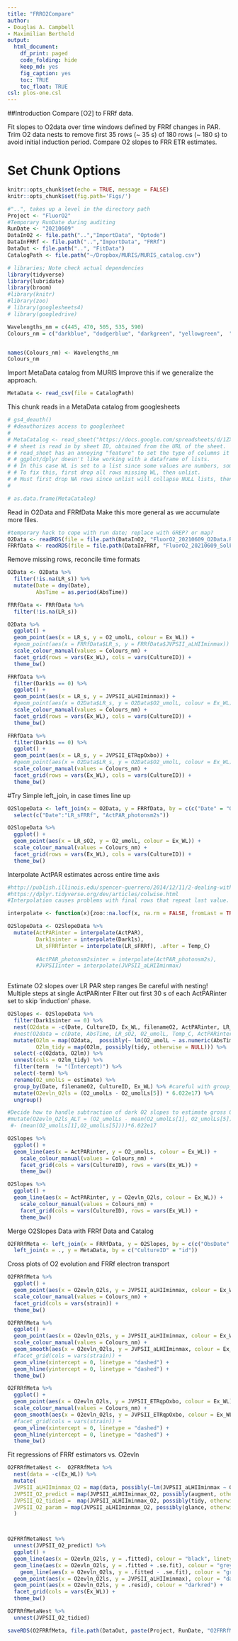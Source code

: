 ```yaml
---
title: "FRRO2Compare"
author:
- Douglas A. Campbell
- Maximilian Berthold
output:
  html_document:
    df_print: paged
    code_folding: hide
    keep_md: yes
    fig_caption: yes
    toc: TRUE
    toc_float: TRUE
csl: plos-one.csl
---
```


##Introduction
Compare [O2] to FRRf data.

Fit slopes to O2data over time windows defined by FRRf changes in PAR.
Trim O2 data nests to remove first 35 rows (~ 35 s) of 180 rows (~ 180 s) to avoid initial induction period.
Compare O2 slopes to FRR ETR estimates.


# Set Chunk Options
```r
knitr::opts_chunk$set(echo = TRUE, message = FALSE)
knitr::opts_chunk$set(fig.path='Figs/')
```

```r
#"..", takes up a level in the directory path
Project <- "FluorO2"
#Temporary RunDate during auditing
RunDate <- "20210609"
DataInO2 <- file.path("..","ImportData", "Optode")
DataInFRRf <- file.path("..","ImportData", "FRRf")
DataOut <- file.path("..", "FitData")
CatalogPath <- file.path("~/Dropbox/MURIS/MURIS_catalog.csv")

```

```r
# libraries; Note check actual dependencies
library(tidyverse)
library(lubridate)
library(broom)
#library(knitr)
#library(zoo)
# library(googlesheets4)
# library(googledrive)
```

```r
Wavelengths_nm = c(445, 470, 505, 535, 590)
Colours_nm = c("darkblue", "dodgerblue", "darkgreen", "yellowgreen",  "darkorange")


names(Colours_nm) <- Wavelengths_nm
Colours_nm

```

Import MetaData catalog from MURIS
Improve this if we generalize the approach.
```r
MetaData <- read_csv(file = CatalogPath)
```


This chunk reads in a MetaData catalog from googlesheets 
```r
# gs4_deauth()
# #deauthorizes access to googlesheet
# 
# MetaCatalog <- read_sheet("https://docs.google.com/spreadsheets/d/1ZXpwR7Gfto-uRzVdXzMpQF4frbrvMLH_IyLqonFZRSw/edit#gid=0") %>%
# # sheet is read in by sheet ID, obtained from the URL of the sheet.
# # read_sheet has an annoying "feature" to set the type of columns it can't parse to a list.
# # ggplot/dplyr doesn't like working with a dataframe of lists.
# # In this case WL is set to a list since some values are numbers, some are strings, some are blank.
# # To fix this, first drop all rows missing WL, then unlist.
# # Must first drop NA rows since unlist will collapse NULL lists, then the unlisted WL is a shorter length than original WL column, which mutate doesn't like.
# 

# as.data.frame(MetaCatalog)
```


Read in O2Data and FRRfData
Make this more general as we accumulate more files.
```r
#temporary hack to cope with run date; replace with GREP? or map?
O2Data <- readRDS(file = file.path(DataInO2, "FluorO2_20210609_O2Data.Rds"))
FRRfData <- readRDS(file = file.path(DataInFRRf, "FluorO2_20210609_SolFitsTrim.Rds"))

```

Remove missing rows, reconcile time formats
```r
O2Data <- O2Data %>%
  filter(!is.na(LR_s)) %>%
  mutate(Date = dmy(Date),
         AbsTime = as.period(AbsTime))

FRRfData <- FRRfData %>%
  filter(!is.na(LR_s))
```

```r
O2Data %>%
  ggplot() +
  geom_point(aes(x = LR_s, y = O2_umolL, colour = Ex_WL)) +
  #geom_point(aes(x = FRRfData$LR_s, y = FRRfData$JVPSII_aLHIIminmax)) +
  scale_colour_manual(values = Colours_nm) +
  facet_grid(rows = vars(Ex_WL), cols = vars(CultureID)) +
  theme_bw()

FRRfData %>%
  filter(Dark1s == 0) %>%
  ggplot() +
  geom_point(aes(x = LR_s, y = JVPSII_aLHIIminmax)) +
  #geom_point(aes(x = O2Data$LR_s, y = O2Data$O2_umolL, colour = Ex_WL)) +
  scale_colour_manual(values = Colours_nm) +
  facet_grid(rows = vars(Ex_WL), cols = vars(CultureID)) +
  theme_bw()

FRRfData %>%
  filter(Dark1s == 0) %>%
  ggplot() +
  geom_point(aes(x = LR_s, y = JVPSII_ETRqpOxbo)) +
  #geom_point(aes(x = O2Data$LR_s, y = O2Data$O2_umolL, colour = Ex_WL)) +
  scale_colour_manual(values = Colours_nm) +
  facet_grid(rows = vars(Ex_WL), cols = vars(CultureID)) +
  theme_bw()
```

#Try Simple left_join, in case times line up

```r
O2SlopeData <- left_join(x = O2Data, y = FRRfData, by = c(c("Date" = "ObsDate"), c("AbsTime" = "ObsTime"), "CultureID", "Ex_WL"), suffix = c("O2", "FRRf"), keep = FALSE) %>%
  select(c("Date":"LR_sFRRf", "ActPAR_photonsm2s"))

```

```r
O2SlopeData %>%
  ggplot() +
  geom_point(aes(x = LR_sO2, y = O2_umolL, colour = Ex_WL)) +
  scale_colour_manual(values = Colours_nm) +
  facet_grid(rows = vars(Ex_WL), cols = vars(CultureID)) +
  theme_bw()

```

Interpolate ActPAR estimates across entire time axis
```r
#http://publish.illinois.edu/spencer-guerrero/2014/12/11/2-dealing-with-missing-data-in-r-omit-approx-or-spline-part-1/
#https://dplyr.tidyverse.org/dev/articles/colwise.html
#Interpolation causes problems with final rows that repeat last value.

interpolate <- function(x){zoo::na.locf(x, na.rm = FALSE, fromLast = TRUE, type = "l", maxgap = Inf)}

O2SlopeData <- O2SlopeData %>%
  mutate(ActPARinter = interpolate(ActPAR),
         Dark1sinter = interpolate(Dark1s), 
         LR_sFRRfinter = interpolate(LR_sFRRf), .after = Temp_C)
         
         #ActPAR_photonsm2sinter = interpolate(ActPAR_photonsm2s),
         #JVPSIIinter = interpolate(JVPSII_aLHIIminmax)
         
```

Estimate O2 slopes over LR PAR step ranges
Be careful with nesting!  Multiple steps at single ActPARinter
Filter out first 30 s of each ActPARinter set to skip 'induction' phase.
```r
O2Slopes <- O2SlopeData %>%
  filter(Dark1sinter == 0) %>%
  nest(O2data = -c(Date, CultureID, Ex_WL, filenameO2, ActPARinter, LR_sFRRfinter)) %>% 
  #nest(O2data = c(Date, AbsTime, LR_sO2, O2_umolL, Temp_C, ActPARinter, filenameO2)) %>%
  mutate(O2lm = map(O2data,  possibly(~ lm(O2_umolL ~ as.numeric(AbsTime), data = .x), otherwise = NULL)),
         O2lm_tidy = map(O2lm, possibly(tidy, otherwise = NULL))) %>%
  select(-c(O2data, O2lm)) %>%
  unnest(cols = O2lm_tidy) %>%
  filter(term  != "(Intercept)") %>%
  select(-term) %>%
  rename(O2_umolLs = estimate) %>%
  group_by(Date, filenameO2, CultureID, Ex_WL) %>% #careful with group_by; this only works with a single replication of each LR
  mutate(O2evln_O2ls = (O2_umolLs - O2_umolLs[5]) * 6.022e17) %>%
  ungroup()

#Decide how to handle subtraction of dark O2 slopes to estimate gross O2 evln
#mutate(O2evln_O2ls_ALT = (O2_umolLs - mean(O2_umolLs[1], O2_umolLs[5]))) %>%
 #- (mean(O2_umolLs[1],O2_umolLs[5])))*6.022e17
```

```r

O2Slopes %>%
  ggplot() +
  geom_line(aes(x = ActPARinter, y = O2_umolLs, colour = Ex_WL)) +
    scale_colour_manual(values = Colours_nm) +
    facet_grid(cols = vars(CultureID), rows = vars(Ex_WL)) +
    theme_bw()

O2Slopes %>%
  ggplot() +
  geom_line(aes(x = ActPARinter, y = O2evln_O2ls, colour = Ex_WL)) +
    scale_colour_manual(values = Colours_nm) +
    facet_grid(cols = vars(CultureID), rows = vars(Ex_WL)) +
    theme_bw()
```

Merge O2Slopes Data with FRRf Data and Catalog

```r
O2FRRfMeta <- left_join(x = FRRfData, y = O2Slopes, by = c(c("ObsDate" = "Date"),  "CultureID", "Ex_WL", "ActPAR" = "ActPARinter"), suffix = c("FRRf", "O2"), keep = FALSE) %>%
  left_join(x = ., y = MetaData, by = c("CultureID" = "id"))
```


Cross plots of O2 evolution and FRRf electron transport
```r
O2FRRfMeta %>%
  ggplot() +
  geom_point(aes(x = O2evln_O2ls, y = JVPSII_aLHIIminmax, colour = Ex_WL)) +
  scale_colour_manual(values = Colours_nm) +
  facet_grid(cols = vars(strain)) +
  theme_bw()

O2FRRfMeta %>%
  ggplot() +
  geom_point(aes(x = O2evln_O2ls, y = JVPSII_aLHIIminmax, colour = Ex_WL)) +
  scale_colour_manual(values = Colours_nm) +
  geom_smooth(aes(x = O2evln_O2ls, y = JVPSII_aLHIIminmax, colour = Ex_WL), method = "lm") +
  #facet_grid(cols = vars(strain)) +
  geom_vline(xintercept = 0, linetype = "dashed") +
  geom_hline(yintercept = 0, linetype = "dashed") +
  theme_bw()

O2FRRfMeta %>%
  ggplot() +
  geom_point(aes(x = O2evln_O2ls, y = JVPSII_ETRqpOxbo, colour = Ex_WL)) +
  scale_colour_manual(values = Colours_nm) +
  geom_smooth(aes(x = O2evln_O2ls, y = JVPSII_ETRqpOxbo, colour = Ex_WL), method = "lm") +
  #facet_grid(cols = vars(strain)) +
  geom_vline(xintercept = 0, linetype = "dashed") +
  geom_hline(yintercept = 0, linetype = "dashed") +
  theme_bw()
```

Fit regressions of FRRf estimators vs. O2evln
```r
O2FRRfMetaNest <-  O2FRRfMeta %>%
  nest(data = -c(Ex_WL)) %>%
  mutate(
  JVPSII_aLHIIminmax_O2 = map(data, possibly(~lm(JVPSII_aLHIIminmax ~ O2evln_O2ls, data = .x), otherwise = NULL)),
  JVPSII_O2_predict = map(JVPSII_aLHIIminmax_O2, possibly(augment, otherwise = NULL)),
  JVPSII_O2_tidied =  map(JVPSII_aLHIIminmax_O2, possibly(tidy, otherwise = NULL)),
  JVPSII_O2_param = map(JVPSII_aLHIIminmax_O2, possibly(glance, otherwise = NULL)),
  )



O2FRRfMetaNest %>%
  unnest(JVPSII_O2_predict) %>%
  ggplot() +
  geom_line(aes(x = O2evln_O2ls, y = .fitted), colour = "black", linetype = "dashed") +
  geom_line(aes(x = O2evln_O2ls, y = .fitted + .se.fit), colour = "grey", linetype = "dashed") +
    geom_line(aes(x = O2evln_O2ls, y = .fitted - .se.fit), colour = "grey", linetype = "dashed") +
  geom_point(aes(x = O2evln_O2ls, y = JVPSII_aLHIIminmax), colour = "darkgreen") +
  geom_point(aes(x = O2evln_O2ls, y = .resid), colour = "darkred") +
  facet_grid(cols = vars(Ex_WL)) +
  theme_bw()

O2FRRfMetaNest %>%
  unnest(JVPSII_O2_tidied)

```


```r
saveRDS(O2FRRfMeta, file.path(DataOut, paste(Project, RunDate, "O2FRRfMeta.Rds", sep = "_"), fsep = .Platform$file.sep))
```


